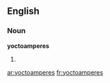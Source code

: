 ==English==

===Noun===
'''yoctoamperes'''

# {{plural of|[[yoctoampere]]}}

[[ar:yoctoamperes]]
[[fr:yoctoamperes]]